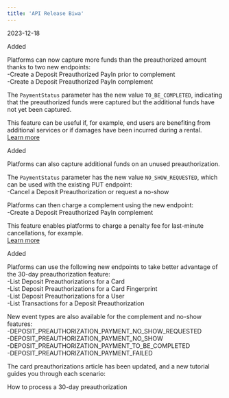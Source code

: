 ```yaml
---
title: 'API Release Biwa'  
---
```

<span class="date">2023-12-18</span>  
  
  
<div class="pill pill-green">Added</div>  
  

Platforms can now capture more funds than the preauthorized amount thanks to two new endpoints:  
-Create a Deposit Preauthorized PayIn prior to complement  
-Create a Deposit Preauthorized PayIn complement  

The `PaymentStatus` parameter has the new value `TO_BE_COMPLETED`, indicating that the preauthorized funds were captured but the additional funds have not yet been captured.   

This feature can be useful if, for example, end users are benefiting from additional services or if damages have been incurred during a rental.  
<a href="#" class="btn Secondary normal">Learn more</a>  
<div class="pill pill-green">Added</div>  
  

Platforms can also capture additional funds on an unused preauthorization.   

The `PaymentStatus` parameter has the new value `NO_SHOW_REQUESTED`, which can be used with the existing PUT endpoint:   
-Cancel a Deposit Preauthorization or request a no-show  

Platforms can then charge a complement using the new endpoint:  
-Create a Deposit Preauthorized PayIn complement  

This feature enables platforms to charge a penalty fee for last-minute cancellations, for example.  
<a href="#" class="btn Secondary normal">Learn more</a>  
<div class="pill pill-green">Added</div>  
  

Platforms can use the following new endpoints to take better advantage of the 30-day preauthorization feature:   
-List Deposit Preauthorizations for a Card  
-List Deposit Preauthorizations for a Card Fingerprint  
-List Deposit Preauthorizations for a User  
-List Transactions for a Deposit Preauthorization  

New event types are also available for the complement and no-show features:   
-DEPOSIT_PREAUTHORIZATION_PAYMENT_NO_SHOW_REQUESTED  
-DEPOSIT_PREAUTHORIZATION_PAYMENT_NO_SHOW  
-DEPOSIT_PREAUTHORIZATION_PAYMENT_TO_BE_COMPLETED  
-DEPOSIT_PREAUTHORIZATION_PAYMENT_FAILED  

The card preauthorizations article has been updated, and a new tutorial guides you through each scenario:  

<Card title="Tutorial">How to process a 30-day preauthorization</Card>
